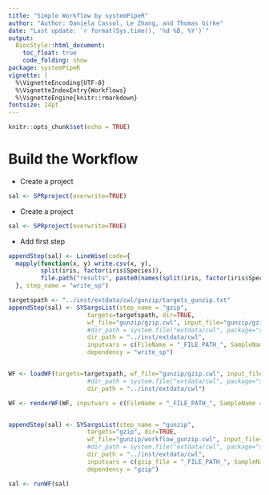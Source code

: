 ```yaml
---
title: "Simple Workflow by systemPipeR" 
author: "Author: Daniela Cassol, Le Zhang, and Thomas Girke"
date: "Last update: `r format(Sys.time(), '%d %B, %Y')`" 
output:
  BiocStyle::html_document:
    toc_float: true
    code_folding: show
package: systemPipeR
vignette: |
  %\VignetteEncoding{UTF-8}
  %\VignetteIndexEntry{Workflows}
  %\VignetteEngine{knitr::rmarkdown}
fontsize: 14pt
---
```


```r
knitr::opts_chunk$set(echo = TRUE)
```

# Build the Workflow 

- Create a project

```r
sal <- SPRproject(overwrite=TRUE) 
```

- Create a project

```r
sal <- SPRproject(overwrite=TRUE) 
```

- Add first step

```r
appendStep(sal) <- LineWise(code={
  mapply(function(x, y) write.csv(x, y), 
         split(iris, factor(iris$Species)), 
         file.path("results", paste0(names(split(iris, factor(iris$Species))), ".csv")))
  }, step_name = "write_sp")
```


```r
targetspath <- "../inst/extdata/cwl/gunzip/targets_gunzip.txt"
appendStep(sal) <- SYSargsList(step_name = "gzip", 
                      targets=targetspath, dir=TRUE,
                      wf_file="gunzip/gzip.cwl", input_file="gunzip/gzip.yml",
                      #dir_path = system.file("extdata/cwl", package="systemPipeR"),
                      dir_path = "../inst/extdata/cwl",
                      inputvars = c(FileName = "_FILE_PATH_", SampleName = "_SampleName_"), 
                      dependency = "write_sp")


WF <- loadWF(targets=targetspath, wf_file="gunzip/gzip.cwl", input_file="gunzip/gzip.yml",
                      #dir_path = system.file("extdata/cwl", package="systemPipeR"),
                      dir_path = "../inst/extdata/cwl")

WF <- renderWF(WF, inputvars = c(FileName = "_FILE_PATH_", SampleName = "_SampleName_"))



```


```r
appendStep(sal) <- SYSargsList(step_name = "gunzip", 
                      targets="gzip", dir=TRUE,
                      wf_file="gunzip/workflow_gunzip.cwl", input_file="gunzip/gunzip.yml",
                      #dir_path = system.file("extdata/cwl", package="systemPipeR"),
                      dir_path = "../inst/extdata/cwl",
                      inputvars = c(gzip_file = "_FILE_PATH_", SampleName = "_SampleName_"), 
                      dependency = "gzip")
```

```r
sal <- runWF(sal)
```

